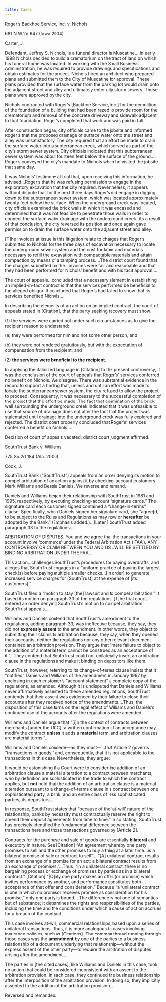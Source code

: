 ```yaml
---
title: Cases
---
```

<div className="content-chunk" data-subsection-id = "Explicitness:-Implied-Contract-41t">
Roger’s Backhoe Service, Inc. v. Nichols

681 N.W.2d 647 (Iowa 2004)

Carter, J.

Defendant, Jeffrey S. Nichols, is a funeral director in Muscatine.…In early 1998 Nichols decided to build a crematorium on the tract of land on which his funeral home was located. In working with the Small Business Administration, he was required to provide drawings and specifications and obtain estimates for the project. Nichols hired an architect who prepared plans and submitted them to the City of Muscatine for approval. These plans provided that the surface water from the parking lot would drain onto the adjacent street and alley and ultimately enter city storm sewers. These plans were approved by the city.

Nichols contracted with Roger’s \[Backhoe Service, Inc.\] for the demolition of the foundation of a building that had been razed to provide room for the crematorium and removal of the concrete driveway and sidewalk adjacent to that foundation. Roger’s completed that work and was paid in full.

After construction began, city officials came to the jobsite and informed Roger’s that the proposed drainage of surface water onto the street and alley was unsatisfactory. The city required that an effort be made to drain the surface water into a subterranean creek, which served as part of the city’s storm sewer system. City officials indicated that this subterranean sewer system was about fourteen feet below the surface of the ground.…Roger’s conveyed the city’s mandate to Nichols when he visited the jobsite that same day.

It was Nichols’ testimony at trial that, upon receiving this information, he advised…Roger’s that he was refusing permission to engage in the exploratory excavation that the city required. Nevertheless, it appears without dispute that for the next three days Roger’s did engage in digging down to the subterranean sewer system, which was located approximately twenty feet below the surface. When the underground creek was located, city officials examined the brick walls in which it was encased and determined that it was not feasible to penetrate those walls in order to connect the surface water drainage with the underground creek. As a result of that conclusion, the city reversed its position and once again gave permission to drain the surface water onto the adjacent street and alley.

\[T\]he invoices at issue in this litigation relate to charges that Roger’s submitted to Nichols for the three days of excavation necessary to locate the underground sewer system and the cost for labor and materials necessary to refill the excavation with compactable materials and attain compaction by means of a tamping process.…The district court found that the charges submitted on the…invoices were fair and reasonable and that they had been performed for Nichols’ benefit and with his tacit approval.…

The court of appeals…concluded that a necessary element in establishing an implied-in-fact contract is that the services performed be beneficial to the alleged obligor. It concluded that Roger’s had failed to show that its services benefited Nichols.…

In describing the elements of an action on an implied contract, the court of appeals stated in \[Citation\], that the party seeking recovery must show:

(1) the services were carried out under such circumstances as to give the recipient reason to understand:

(a) they were performed for him and not some other person, and

(b) they were not rendered gratuitously, but with the expectation of compensation from the recipient; and

(2) __the services were beneficial to the recipient.__

In applying the italicized language in \[Citation\] to the present controversy, it was the conclusion of the court of appeals that Roger’s’ services conferred no benefit on Nichols. We disagree. There was substantial evidence in the record to support a finding that, unless and until an effort was made to locate the subterranean sewer system, the city refused to allow the project to proceed. Consequently, it was necessary to the successful completion of the project that the effort be made. The fact that examination of the brick wall surrounding the underground creek indicated that it was unfeasible to use that source of drainage does not alter the fact that the project was stalemated until drainage into the underground creek was fully explored and rejected. The district court properly concluded that Roger’s’ services conferred a benefit on Nichols.…

Decision of court of appeals vacated; district court judgment affirmed.
</div>
<div className="content-chunk" data-subsection-id = "Mutuality-of-Contract:-Unilateral-Contract-42t">
SouthTrust Bank v. Williams

775 So.2d 184 (Ala. 2000)

Cook, J.

SouthTrust Bank (“SouthTrust”) appeals from an order denying its motion to compel arbitration of an action against it by checking-account customers Mark Williams and Bessie Daniels. We reverse and remand.

Daniels and Williams began their relationship with SouthTrust in 1981 and 1995, respectively, by executing checking-account “signature cards.” The signature card each customer signed contained a “change-in-terms” clause. Specifically, when Daniels signed her signature card, she “agree\[d\] to be subject to the Rules and Regulations as may now or __hereafter__ be adopted by the Bank.” (Emphasis added.)…\[Later,\] SouthTrust added paragraph 33 to the regulations:…

ARBITRATION OF DISPUTES. You and we agree that the transactions in your account involve ‘commerce’ under the Federal Arbitration Act (‘FAA’). ANY CONTROVERSY OR CLAIM BETWEEN YOU AND US…WILL BE SETTLED BY BINDING ARBITRATION UNDER THE FAA.…

This action…challenges SouthTrust’s procedures for paying overdrafts, and alleges that SouthTrust engages in a “uniform practice of paying the largest check(s) before paying multiple smaller checks…\[in order\] to generate increased service charges for \[SouthTrust\] at the expense of \[its customers\].”

SouthTrust filed a “motion to stay \[the\] lawsuit and to compel arbitration.” It based its motion on paragraph 33 of the regulations. \[T\]he trial court…entered an order denying SouthTrust’s motion to compel arbitration. SouthTrust appeals.…

Williams and Daniels contend that SouthTrust’s amendment to the regulations, adding paragraph 33, was ineffective because, they say, they did not __expressly assent__ to the amendment. In other words, they object to submitting their claims to arbitration because, they say, when they opened their accounts, neither the regulations nor any other relevant document contained an arbitration provision. They argue that “mere failure to object to the addition of a material term cannot be construed as an acceptance of it.”…They contend that SouthTrust could not unilaterally insert an arbitration clause in the regulations and make it binding on depositors like them.

SouthTrust, however, referring to its change-of-terms clause insists that it “notified” Daniels and Williams of the amendment in January 1997 by enclosing in each customer’s “account statement” a complete copy of the regulations, as amended. Although it is undisputed that Daniels and Williams never affirmatively assented to these amended regulations, SouthTrust contends that their assent was evidenced by their failure to close their accounts after they received notice of the amendments.…Thus, the disposition of this case turns on the legal effect of Williams and Daniels’s continued use of the accounts after the regulations were amended.

Williams and Daniels argue that “\[i\]n the context of contracts between merchants \[under the UCC\], a written confirmation of an acceptance may modify the contract __unless__ it adds a __material__ term, and arbitration clauses are material terms.”…

Williams and Daniels concede—as they must—…that Article 2 governs “transactions in goods,” and, consequently, that it is not applicable to the transactions in this case. Nevertheless, they argue:

It would be astonishing if a Court were to consider the addition of an arbitration clause a material alteration to a contract between merchants, who by definition are sophisticated in the trade to which the contract applies, but __not__ hold that the addition of an arbitration clause is a material alteration pursuant to a change-of-terms clause in a contract between one sophisticated party, a bank, and an entire class of less sophisticated parties, its depositors.…

In response, SouthTrust states that “because of the ‘at-will’ nature of the relationship, banks by necessity must contractually reserve the right to amend their deposit agreements from time to time.” In so stating, SouthTrust has precisely identified the fundamental difference between the transactions here and those transactions governed by \[Article 2\].

Contracts for the purchase and sale of goods are essentially __bilateral__ and executory in nature. See \[Citation\] “An agreement whereby one party promises to sell and the other promises to buy a thing at a later time…is a bilateral promise of sale or contract to sell”.…“\[A\] unilateral contract results from an exchange of a promise for an act; a bilateral contract results from an exchange of promises.”…Thus, “in a unilateral contract, there is no bargaining process or exchange of promises by parties as in a bilateral contract.” \[Citation\] “\[O\]nly one party makes an offer (or promise) which invites performance by another, and performance constitutes both acceptance of that offer and consideration.” Because “a ‘unilateral contract’ is one in which no promisor receives promise as consideration for his promise,” only one party is bound.…The difference is not one of semantics but of substance; it determines the rights and responsibilities of the parties, including the time and the conditions under which a cause of action accrues for a breach of the contract.

This case involves at-will, commercial relationships, based upon a series of unilateral transactions. Thus, it is more analogous to cases involving insurance policies, such as \[Citations\]. The common thread running through those cases was the __amendment__ by one of the parties to a business relationship of a document underlying that relationship—without the express assent of the other party—to require the arbitration of disputes arising after the amendment.…

The parties in \[the cited cases\], like Williams and Daniels in this case, took no action that could be considered inconsistent with an assent to the arbitration provision. In each case, they continued the business relationship after the interposition of the arbitration provision. In doing so, they implicitly assented to the addition of the arbitration provision.…

Reversed and remanded.
</div>
